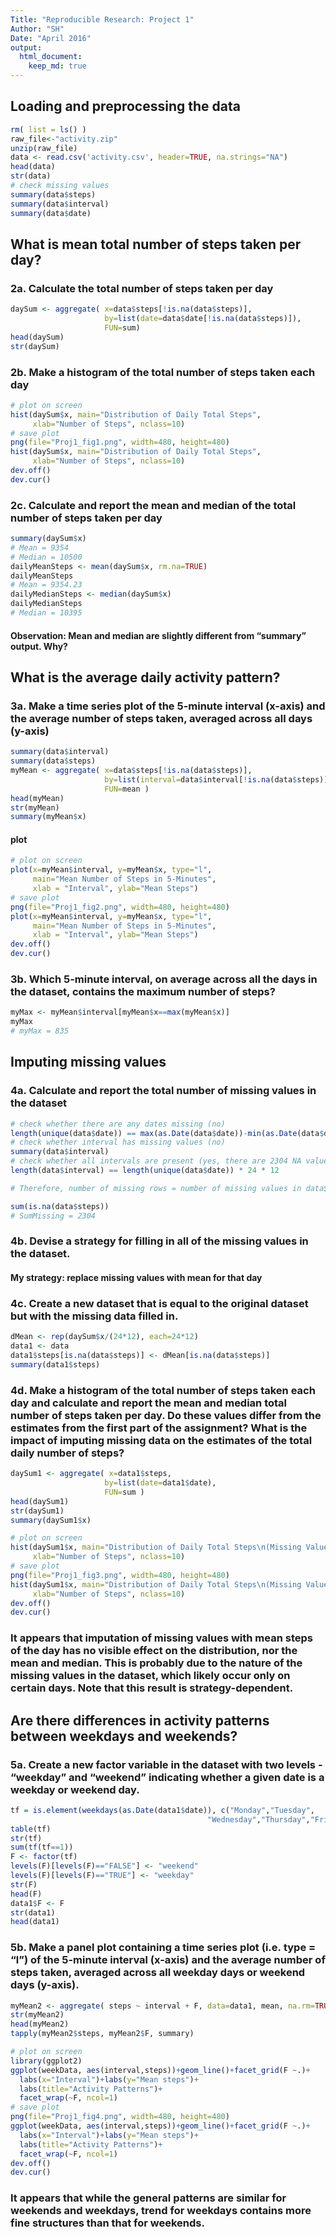 ---
Title: "Reproducible Research: Project 1"
Author: "SH"
Date: "April 2016"
output: 
  html_document:
    keep_md: true
---


## Loading and preprocessing the data
```{r load_data, echo=TRUE}
rm( list = ls() )
raw_file<-"activity.zip"
unzip(raw_file)
data <- read.csv('activity.csv', header=TRUE, na.strings="NA")
head(data)
str(data)
# check missing values 
summary(data$steps)
summary(data$interval)
summary(data$date) 
```

## What is mean total number of steps taken per day?

### 2a. Calculate the total number of steps taken per day
```{r daySum, echo=TRUE}
daySum <- aggregate( x=data$steps[!is.na(data$steps)], 
                     by=list(date=data$date[!is.na(data$steps)]), 
                     FUN=sum)
head(daySum)
str(daySum)
```

### 2b. Make a histogram of the total number of steps taken each day
```{r fig1, fig.width=8, fig.height=6, echo=TRUE}
# plot on screen
hist(daySum$x, main="Distribution of Daily Total Steps",
     xlab="Number of Steps", nclass=10)
# save plot
png(file="Proj1_fig1.png", width=480, height=480)
hist(daySum$x, main="Distribution of Daily Total Steps",
     xlab="Number of Steps", nclass=10)
dev.off()
dev.cur()
```

### 2c. Calculate and report the mean and median of the total number of steps taken per day
```{r dayMean, echo=TRUE}
summary(daySum$x) 
# Mean = 9354 
# Median = 10500
dailyMeanSteps <- mean(daySum$x, rm.na=TRUE)
dailyMeanSteps
# Mean = 9354.23
dailyMedianSteps <- median(daySum$x)
dailyMedianSteps
# Median = 10395
```
#### Observation: Mean and median are slightly different from "summary" output. Why?


## What is the average daily activity pattern?

### 3a. Make a time series plot of the 5-minute interval (x-axis) and the average number of steps taken, averaged across all days (y-axis)
```{r tsMean, echo=TRUE}
summary(data$interval)
summary(data$steps)
myMean <- aggregate( x=data$steps[!is.na(data$steps)], 
                     by=list(interval=data$interval[!is.na(data$steps)]), 
                     FUN=mean )
head(myMean)
str(myMean)
summary(myMean$x)
```

#### plot
```{r fig2, fig.width=8, fig.height=6, echo=TRUE}
# plot on screen
plot(x=myMean$interval, y=myMean$x, type="l", 
     main="Mean Number of Steps in 5-Minutes", 
     xlab = "Interval", ylab="Mean Steps")
# save plot
png(file="Proj1_fig2.png", width=480, height=480)
plot(x=myMean$interval, y=myMean$x, type="l", 
     main="Mean Number of Steps in 5-Minutes", 
     xlab = "Interval", ylab="Mean Steps")
dev.off()
dev.cur()
```

### 3b. Which 5-minute interval, on average across all the days in the dataset, contains the maximum number of steps?
```{r tsMax, echo=TRUE}
myMax <- myMean$interval[myMean$x==max(myMean$x)]
myMax
# myMax = 835
```

## Imputing missing values

### 4a. Calculate and report the total number of missing values in the dataset
```{r nanChk, echo=TRUE}
# check whether there are any dates missing (no)
length(unique(data$date)) == max(as.Date(data$date))-min(as.Date(data$date))+1
# check whether interval has missing values (no)
summary(data$interval)
# check whether all intervals are present (yes, there are 2304 NA values)
length(data$interval) == length(unique(data$date)) * 24 * 12

# Therefore, number of missing rows = number of missing values in data$steps

sum(is.na(data$steps))
# SumMissing = 2304
```

### 4b. Devise a strategy for filling in all of the missing values in the dataset.
#### My strategy: replace missing values with mean for that day

### 4c. Create a new dataset that is equal to the original dataset but with the missing data filled in.
```{r imputedData, echo=TRUE}
dMean <- rep(daySum$x/(24*12), each=24*12)
data1 <- data
data1$steps[is.na(data$steps)] <- dMean[is.na(data$steps)]
summary(data1$steps)
```

### 4d. Make a histogram of the total number of steps taken each day and calculate and report the mean and median total number of steps taken per day. Do these values differ from the estimates from the first part of the assignment? What is the impact of imputing missing data on the estimates of the total daily number of steps?
```{r fig3, fig.width=8, fig.height=6, echo=TRUE}
daySum1 <- aggregate( x=data1$steps, 
                     by=list(date=data1$date), 
                     FUN=sum )
head(daySum1)
str(daySum1)
summary(daySum1$x)

# plot on screen
hist(daySum1$x, main="Distribution of Daily Total Steps\n(Missing Values Imputed)",
     xlab="Number of Steps", nclass=10)
# save plot
png(file="Proj1_fig3.png", width=480, height=480)
hist(daySum1$x, main="Distribution of Daily Total Steps\n(Missing Values Imputed)",
     xlab="Number of Steps", nclass=10)
dev.off()
dev.cur()
```


### It appears that imputation of missing values with mean steps of the day has no visible effect on the distribution, nor the mean and median. This is probably due to the nature of the missing values in the dataset, which likely occur only on certain days. Note that this result is strategy-dependent.                                                         



## Are there differences in activity patterns between weekdays and weekends?

### 5a. Create a new factor variable in the dataset with two levels - "weekday" and "weekend" indicating whether a given date is a weekday or weekend day.
```{r addF, echo=TRUE}
tf = is.element(weekdays(as.Date(data1$date)), c("Monday","Tuesday", 
                                            "Wednesday","Thursday","Friday") )
table(tf)
str(tf)
sum(tf(tf==1))
F <- factor(tf)
levels(F)[levels(F)=="FALSE"] <- "weekend"
levels(F)[levels(F)=="TRUE"] <- "weekday"
str(F)
head(F)
data1$F <- F
str(data1)
head(data1)
```

### 5b. Make a panel plot containing a time series plot (i.e. type = "l") of the 5-minute interval (x-axis) and the average number of steps taken, averaged across all weekday days or weekend days (y-axis).
```{r fig4, fig.width=8, fig.height=6, echo=TRUE}
myMean2 <- aggregate( steps ~ interval + F, data=data1, mean, na.rm=TRUE )
str(myMean2)
head(myMean2)
tapply(myMean2$steps, myMean2$F, summary)

# plot on screen
library(ggplot2)
ggplot(weekData, aes(interval,steps))+geom_line()+facet_grid(F ~.)+
  labs(x="Interval")+labs(y="Mean steps")+
  labs(title="Activity Patterns")+
  facet_wrap(~F, ncol=1)
# save plot
png(file="Proj1_fig4.png", width=480, height=480)
ggplot(weekData, aes(interval,steps))+geom_line()+facet_grid(F ~.)+
  labs(x="Interval")+labs(y="Mean steps")+
  labs(title="Activity Patterns")+
  facet_wrap(~F, ncol=1)
dev.off()
dev.cur()
```

### It appears that while the general patterns are similar for weekends and weekdays, trend for weekdays contains more fine structures than that for weekends.
